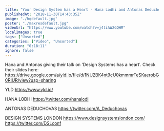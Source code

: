 ```yaml
---
title: "Your Design System has a Heart - Hana Lodhi and Antonas Deduchovas - Design Systems London"
publishedAt: "2018-11-30T14:43:35Z"
image: "./hqdefault.jpg"
poster: "./maxresdefault.jpg"
videoUrl: "https://www.youtube.com/watch?v=j4tiAW2GQHM"
localImages: true
tags: ["Unsorted"]
categories: ["Video", "Unsorted"]
duration: "0:18:11"
ignore: false
---
```


Hana and Antonas giving their talk on 'Design Systems has a heart'.
Check their slides here:
https://drive.google.com/a/yld.io/file/d/1NU2BK4nt9cU0kmmmrTeSKaerobG0RIUR/view?usp=sharing

YLD
https://www.yld.io/

HANA LODHI
https://twitter.com/hanalodi

ANTONAS DEDUCHOVAS
https://twitter.com/A_Deduchovas

DESIGN SYSTEMS LONDON
https://www.designsystemslondon.com/
https://twitter.com/DSLconf
